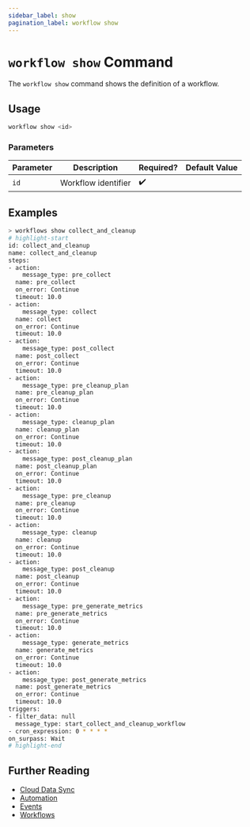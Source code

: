 ```yaml
---
sidebar_label: show
pagination_label: workflow show
---
```


# `workflow show` Command

The `workflow show` command shows the definition of a workflow.

## Usage

```bash
workflow show <id>
```

### Parameters

| Parameter | Description         | Required? | Default Value |
| --------- | ------------------- | --------- | ------------- |
| `id`      | Workflow identifier | ✔️        |               |

## Examples

```bash
> workflows show collect_and_cleanup
# highlight-start
id: collect_and_cleanup
name: collect_and_cleanup
steps:
- action:
    message_type: pre_collect
  name: pre_collect
  on_error: Continue
  timeout: 10.0
- action:
    message_type: collect
  name: collect
  on_error: Continue
  timeout: 10.0
- action:
    message_type: post_collect
  name: post_collect
  on_error: Continue
  timeout: 10.0
- action:
    message_type: pre_cleanup_plan
  name: pre_cleanup_plan
  on_error: Continue
  timeout: 10.0
- action:
    message_type: cleanup_plan
  name: cleanup_plan
  on_error: Continue
  timeout: 10.0
- action:
    message_type: post_cleanup_plan
  name: post_cleanup_plan
  on_error: Continue
  timeout: 10.0
- action:
    message_type: pre_cleanup
  name: pre_cleanup
  on_error: Continue
  timeout: 10.0
- action:
    message_type: cleanup
  name: cleanup
  on_error: Continue
  timeout: 10.0
- action:
    message_type: post_cleanup
  name: post_cleanup
  on_error: Continue
  timeout: 10.0
- action:
    message_type: pre_generate_metrics
  name: pre_generate_metrics
  on_error: Continue
  timeout: 10.0
- action:
    message_type: generate_metrics
  name: generate_metrics
  on_error: Continue
  timeout: 10.0
- action:
    message_type: post_generate_metrics
  name: post_generate_metrics
  on_error: Continue
  timeout: 10.0
triggers:
- filter_data: null
  message_type: start_collect_and_cleanup_workflow
- cron_expression: 0 * * * *
on_surpass: Wait
# highlight-end
```

## Further Reading

- [Cloud Data Sync](../../../concepts/cloud-data-sync/index.mdx)
- [Automation](../../../concepts/automation/index.mdx)
- [Events](../../events/index.mdx)
- [Workflows](../../workflows/index.mdx)
